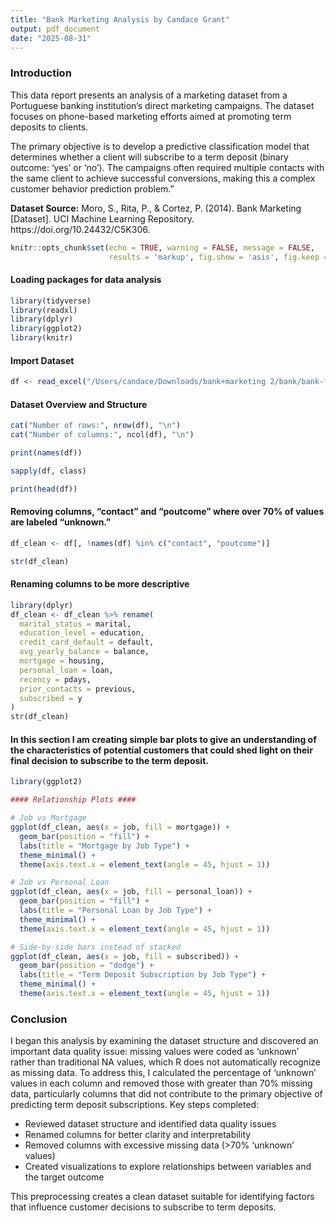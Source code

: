 ```yaml
---
title: "Bank Marketing Analysis by Candace Grant"
output: pdf_document
date: "2025-08-31"
---
```


### Introduction

This data report presents an analysis of a marketing dataset from a Portuguese banking institution's direct marketing campaigns. The dataset focuses on phone-based marketing efforts aimed at promoting term deposits to clients. 

The primary objective is to develop a predictive classification model that determines whether a client will subscribe to a term deposit (binary outcome: 'yes' or 'no'). The campaigns often required multiple contacts with the same client to achieve successful conversions, making this a complex customer behavior prediction problem."

**Dataset Source:**
Moro, S., Rita, P., & Cortez, P. (2014). Bank Marketing [Dataset]. UCI Machine Learning Repository. https://doi.org/10.24432/C5K306.

```r
knitr::opts_chunk$set(echo = TRUE, warning = FALSE, message = FALSE, 
                      results = 'markup', fig.show = 'asis', fig.keep = 'all', fig.width = 8, fig.height = 6, comment = "")
```
#### Loading packages for data analysis

```r
library(tidyverse)
library(readxl)
library(dplyr)
library(ggplot2)
library(knitr)
```
#### Import Dataset

```r
df <- read_excel("/Users/candace/Downloads/bank+marketing 2/bank/bank-full.xls")

```
#### Dataset Overview and Structure


```r
cat("Number of rows:", nrow(df), "\n")
cat("Number of columns:", ncol(df), "\n")

print(names(df))

sapply(df, class)

print(head(df))
```
#### Removing columns, "contact" and "poutcome" where over 70% of values are labeled "unknown."


```r
df_clean <- df[, !names(df) %in% c("contact", "poutcome")]
```



```r
str(df_clean)
```
#### Renaming columns to be more descriptive

```r
library(dplyr)
df_clean <- df_clean %>% rename(
  marital_status = marital,
  education_level = education,
  credit_card_default = default,
  avg_yearly_balance = balance,
  mortgage = housing,
  personal_loan = loan,
  recency = pdays,
  prior_contacts = previous,
  subscribed = y
)
str(df_clean)
```
#### In this section I am creating simple bar plots to give an understanding of the characteristics of potential customers that could shed light on their final decision to subscribe to the term deposit.


```r
library(ggplot2)

#### Relationship Plots ####

# Job vs Mortgage
ggplot(df_clean, aes(x = job, fill = mortgage)) +
  geom_bar(position = "fill") +
  labs(title = "Mortgage by Job Type") +
  theme_minimal() +
  theme(axis.text.x = element_text(angle = 45, hjust = 1))

# Job vs Personal Loan
ggplot(df_clean, aes(x = job, fill = personal_loan)) +
  geom_bar(position = "fill") +
  labs(title = "Personal Loan by Job Type") +
  theme_minimal() +
  theme(axis.text.x = element_text(angle = 45, hjust = 1))

# Side-by-side bars instead of stacked
ggplot(df_clean, aes(x = job, fill = subscribed)) +
  geom_bar(position = "dodge") +
  labs(title = "Term Deposit Subscription by Job Type") +
  theme_minimal() +
  theme(axis.text.x = element_text(angle = 45, hjust = 1))

```

### Conclusion

I began this analysis by examining the dataset structure and discovered an important data quality issue: missing values were coded as 'unknown' rather than traditional NA values, which R does not automatically recognize as missing data.
To address this, I calculated the percentage of 'unknown' values in each column and removed those with greater than 70% missing data, particularly columns that did not contribute to the primary objective of predicting term deposit subscriptions.
Key steps completed:

- Reviewed dataset structure and identified data quality issues
- Renamed columns for better clarity and interpretability
- Removed columns with excessive missing data (>70% 'unknown' values)
- Created visualizations to explore relationships between variables and the target outcome

This preprocessing creates a clean dataset suitable for identifying factors that influence customer decisions to subscribe to term deposits.
